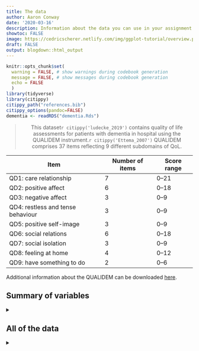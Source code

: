 ```yaml
---
title: The data
author: Aaron Conway
date: '2020-03-16'
description: Information about the data you can use in your assignment
showtoc: FALSE
image: https://cedricscherer.netlify.com/img/ggplot-tutorial/overview.png
draft: FALSE
output: blogdown::html_output
---
```


```r
knitr::opts_chunk$set(
  warning = FALSE, # show warnings during codebook generation
  message = FALSE, # show messages during codebook generation
  echo = FALSE
  )
library(tidyverse)
library(citippy)
citippy_path("references.bib")
citippy_options(pandoc=FALSE)
dementia <- readRDS("dementia.Rds")

```

<center>

>This dataset`r citippy('ludecke_2019')` contains quality of life assessments for patients with dementia in hospital using the QUALIDEM instrument.`r citippy('Ettema_2007')` QUALIDEM comprises 37 items reflecting 9 different subdomains of QoL. 

</center>


|Item | Number of items | Score range|
|---|---|---|
|QD1: care relationship |7 | 0–21 |
| QD2: positive affect |6 | 0–18 |
|QD3: negative affect|3 |0–9|
|QD4: restless and tense behaviour|3 |0–9|
|QD5: positive self-image|3 |0–9|
|QD6: social relations|6 |0–18|
|QD7: social isolation|3 |0–9|
|QD8: feeling at home|4 |0–12|
|QD9: have something to do|2 |0–6|

<i class="fad fa-download"></i> Additional information about the QUALIDEM can be downloaded <a href="http://www.emgo.nl/files/2158">here</a>.


<h2> Summary of variables</h2>
<details>
<summary>
</summary>
```r
summary <- read_csv("codebook.csv")

reactable::reactable(data = summary,
                     resizable = TRUE, 
              showPageSizeOptions = TRUE, 
              onClick = "expand", 
              highlight = TRUE,
              filterable=TRUE)
```


</details>

<h2> All of the data</h2>
<details>
<summary>
</summary>

```r
reactable::reactable(data = dementia,
                     resizable = TRUE, 
              showPageSizeOptions = TRUE, 
              onClick = "expand", 
              highlight = TRUE,
              filterable=TRUE)
```

</details>
